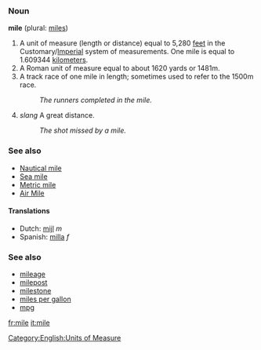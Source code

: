 === Noun ===
'''mile''' (plural: [[miles]])

# A unit of measure (length or distance) equal to 5,280 [[feet]] in the Customary/[[Imperial]] system of measurements. One mile is equal to 1.609344 [[kilometer]]s.
# A Roman unit of measure equal to about 1620 yards or 1481m.
# A track race of one mile in length; sometimes used to refer to the 1500m race.
#:''The runners completed in the mile.''
# ''slang'' A great distance.
#:''The shot missed by a mile.''

=== See also ===
* [[Nautical mile]]
* [[Sea mile]]
* [[Metric mile]]
* [[Air Mile]]

====Translations====
*Dutch: [[mijl]] ''m''
*Spanish: [[milla]] ''f''

===See also===
*[[mileage]]
*[[milepost]]
*[[milestone]]
*[[miles per gallon]]
*[[mpg]]

[[fr:mile]]
[[it:mile]]

[[Category:English:Units of Measure]]